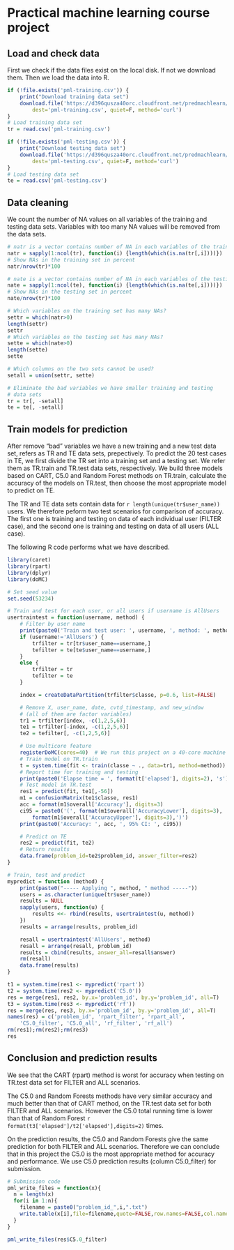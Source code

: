 # Practical machine learning course project

## Load and check data
First we check if the data files exist on the local disk. If not
we download them. Then we load the data into R.
```r
if (!file.exists('pml-training.csv')) {
	print("Download training data set")
	download.file('https://d396qusza40orc.cloudfront.net/predmachlearn/pml-training.csv',
		dest='pml-training.csv', quiet=F, method='curl')
}
# Load training data set
tr = read.csv('pml-training.csv')

if (!file.exists('pml-testing.csv')) {
	print("Download testing data set")
	download.file('https://d396qusza40orc.cloudfront.net/predmachlearn/pml-testing.csv',
		dest='pml-testing.csv', quiet=F, method='curl')
}
# Load testing data set
te = read.csv('pml-testing.csv')
```

## Data cleaning
We count the number of NA values on all variables of
the training and testing data sets. Variables with too many
NA values will be removed from the data sets.
```r
# natr is a vector contains number of NA in each variables of the training set
natr = sapply(1:ncol(tr), function(i) {length(which(is.na(tr[,i])))})
# Show NAs in the training set in percent
natr/nrow(tr)*100

# nate is a vector contains number of NA in each variables of the testing set
nate = sapply(1:ncol(te), function(i) {length(which(is.na(te[,i])))})
# Show NAs in the testing set in percent
nate/nrow(tr)*100

# Which variables on the training set has many NAs?
settr = which(natr>0)
length(settr)
settr
# Which variables on the testing set has many NAs?
sette = which(nate>0)
length(sette)
sette

# Which columns on the two sets cannot be used?
setall = union(settr, sette)

# Eliminate the bad variables we have smaller training and testing
# data sets
tr = tr[, -setall]
te = te[, -setall]
```

## Train models for prediction
After remove "bad" variables we have a new training and a new test data set,
refers as TR and TE data sets, prepectively. To predict the 20 test cases
in TE, we first divide the TR set into 
a training set and a testing set. We refer them as TR.train and TR.test data
sets, respectively. We build three models based on CART, C5.0 and Random
Forest methods on TR.train, calculate the accuracy of the models on TR.test, then choose
the most appropriate model to predict on TE.

The TR and TE data sets contain data for `r length(unique(tr$user_name))` users.
We therefore peform two test scenarios for comparison of accuracy. The first one is
training and testing on data of each individual user (FILTER case), and the second one is 
training and testing on data of all users (ALL case). 

The following R code performs what we have described.
```r
library(caret)
library(rpart)
library(dplyr)
library(doMC)

# Set seed value
set.seed(53234)

# Train and test for each user, or all users if username is AllUsers
usertraintest = function(username, method) {
	# Filter by user name
	print(paste0('Train and test user: ', username, ', method: ', method))
	if (username!='AllUsers') {
		trfilter = tr[tr$user_name==username,]
		tefilter = te[te$user_name==username,]
	}
	else {
		trfilter = tr
		tefilter = te
	}

	index = createDataPartition(trfilter$classe, p=0.6, list=FALSE)

	# Remove X, user_name, date, cvtd_timestamp, and new_window 
	# (all of them are factor variables)
	tr1 = trfilter[index, -c(1,2,5,6)]
	te1 = trfilter[-index, -c(1,2,5,6)]
	te2 = tefilter[, -c(1,2,5,6)]

	# Use multicore feature
	registerDoMC(cores=40)	# We run this project on a 40-core machine
	# Train model on TR.train
	t = system.time(fit <- train(classe ~ ., data=tr1, method=method))
	# Report time for training and testing
	print(paste0('Elapse time = ', format(t['elapsed'], digits=2), 's'))
	# Test model in TR.test
	res1 = predict(fit, te1[,-56])
	m1 = confusionMatrix(te1$classe, res1)
	acc = format(m1$overall['Accuracy'], digits=3)
	ci95 = paste0('(', format(m1$overall['AccuracyLower'], digits=3), ',',
		format(m1$overall['AccuracyUpper'], digits=3),')')
	print(paste0('Accuracy: ', acc, ', 95% CI: ', ci95))

	# Predict on TE
	res2 = predict(fit, te2)
	# Return results
	data.frame(problem_id=te2$problem_id, answer_filter=res2)
}

# Train, test and predict
mypredict = function (method) {
	print(paste0("----- Applying ", method, " method -----"))
	users = as.character(unique(tr$user_name))
	results = NULL
	sapply(users, function(u) {
		results <<- rbind(results, usertraintest(u, method))
	})
	results = arrange(results, problem_id)

	resall = usertraintest('AllUsers', method)
	resall = arrange(resall, problem_id)
	results = cbind(results, answer_all=resall$answer)
	rm(resall)
	data.frame(results)
}

t1 = system.time(res1 <- mypredict('rpart'))
t2 = system.time(res2 <- mypredict('C5.0'))
res = merge(res1, res2, by.x='problem_id', by.y='problem_id', all=T)
t3 = system.time(res3 <- mypredict('rf'))
res = merge(res, res3, by.x='problem_id', by.y='problem_id', all=T)
names(res) = c('problem_id', 'rpart_filter', 'rpart_all',
	'C5.0_filter', 'C5.0_all', 'rf_filter', 'rf_all')
rm(res1);rm(res2);rm(res3)
res
```

## Conclusion and prediction results
We see that the CART (rpart) method is worst for accuracy when testing on
TR.test data set for FILTER and ALL scenarios.

The C5.0 and Random Forests methods have very similar accuracy and much better than
that of CART method, on the TR.test data set for both FILTER and ALL scenarios.
However the C5.0 total running time is lower than that of Random Forest
`r format(t3['elapsed']/t2['elapsed'],digits=2)` times.

On the prediction results, the C5.0 and Random Forests
give the same prediction for both FILTER and ALL scenarios. Therefore we can conclude that
in this project the C5.0 is the most appropriate method for accuracy and performance. We
use C5.0 prediction results (column C5.0_filter) for submission.

```r
# Submission code
pml_write_files = function(x){
  n = length(x)
  for(i in 1:n){
    filename = paste0("problem_id_",i,".txt")
    write.table(x[i],file=filename,quote=FALSE,row.names=FALSE,col.names=FALSE)
  }
}

pml_write_files(res$C5.0_filter)
```
